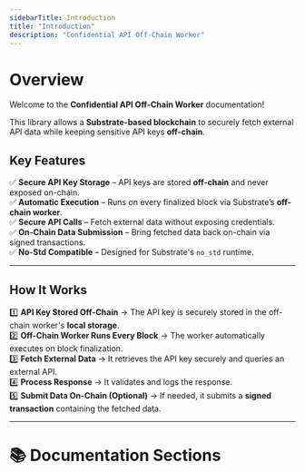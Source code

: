 ```yaml
---
sidebarTitle: Introduction
title: "Introduction"
description: "Confidential API Off-Chain Worker"
---
```



# Overview

Welcome to the **Confidential API Off-Chain Worker** documentation!  

This library allows a **Substrate-based blockchain** to securely fetch external API data while keeping sensitive API keys **off-chain**.

## Key Features

✅ **Secure API Key Storage** – API keys are stored **off-chain** and never exposed on-chain.  
✅ **Automatic Execution** – Runs on every finalized block via Substrate’s **off-chain worker**.  
✅ **Secure API Calls** – Fetch external data without exposing credentials.  
✅ **On-Chain Data Submission** – Bring fetched data back on-chain via signed transactions.  
✅ **No-Std Compatible** – Designed for Substrate's `no_std` runtime.  

---

## How It Works

1️⃣ **API Key Stored Off-Chain** → The API key is securely stored in the off-chain worker's **local storage**.  
2️⃣ **Off-Chain Worker Runs Every Block** → The worker automatically executes on block finalization.  
3️⃣ **Fetch External Data** → It retrieves the API key securely and queries an external API.  
4️⃣ **Process Response** → It validates and logs the response.  
5️⃣ **Submit Data On-Chain (Optional)** → If needed, it submits a **signed transaction** containing the fetched data.  


---

# 📚 Documentation Sections

<Cards num={2}>
  <Cards.Card arrow title="Tutorial: How to Use" href="/docs/tutorial" />
  <Cards.Card arrow title="Architecture & Design" href="/docs/architecture" />
</Cards>